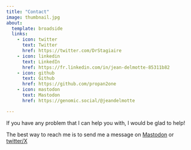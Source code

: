 ```yaml
---
title: "Contact"
image: thumbnail.jpg
about:
  template: broadside
  links:
    - icon: twitter
      text: Twitter
      href: https://twitter.com/DrStagiaire
    - icon: linkedin
      text: LinkedIn
      href: https://fr.linkedin.com/in/jean-delmotte-85311b82
    - icon: github
      text: Github
      href: https://github.com/propan2one
    - icon: mastodon
      text: Mastodon
      href: https://genomic.social/@jeandelmotte

---
```


If you have any problem that I can help you with, I would be glad to help!

The best way to reach me is to send me a message on [Mastodon](https://genomic.social/@jeandelmotte) or [twitter/X](https://twitter.com/DrStagiaire)
